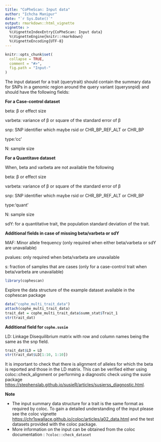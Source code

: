 ```yaml
---
title: "CoPheScan: Input data"
author: "Ichcha Manipur"
date: "`r Sys.Date()`"
output: rmarkdown::html_vignette
vignette: >
  %\VignetteIndexEntry{CoPheScan: Input data}
  %\VignetteEngine{knitr::rmarkdown}
  %\VignetteEncoding{UTF-8}
---
```


```r
knitr::opts_chunk$set(
  collapse = TRUE,
  comment = "#>",
  fig.path = "Input-"
)
```

The input dataset for a trait (querytrait) should contain the summary data for SNPs in a genomic region around the query variant (querysnpid) and should have the following fields:

**For a Case-control dataset**

beta: β or effect size

varbeta: variance of β or square of the standard error of β

snp: SNP identifier which maybe rsid or CHR_BP_REF_ALT or CHR_BP

type:'cc'

N: sample size

**For a Quantitave dataset**

When, beta and varbeta are not available the following

beta: β or effect size

varbeta: variance of β or square of the standard error of β

snp: SNP identifier which maybe rsid or CHR_BP_REF_ALT or CHR_BP

type:'quant'

N: sample size

sdY: for a quantitative trait, the population standard deviation of the trait.

**Additional fields in case of missing beta/varbeta or sdY**

MAF: Minor allele frequency (only required when either beta/varbeta or sdY are unavailable)

pvalues: only required when beta/varbeta are unavailable

s: fraction of samples that are cases (only for a case-control trait when beta/varbeta are unavailable)

```r
library(cophescan)
```

Explore the data structure of the example dataset available in the cophescan package

```r
data("cophe_multi_trait_data")
attach(cophe_multi_trait_data)
trait_dat = cophe_multi_trait_data$summ_stat$Trait_1
str(trait_dat)
```

**Additional field for `cophe.susie`**

LD: Linkage Disequilibrium matrix with row and column names being the same as the snp field.

```r
trait_dat$LD = LD
str(trait_dat$LD[1:10, 1:10])
```

It is important to check that there is alignment of alleles for which the beta is reported and those in the LD matrix.
This can be verified either using coloc::check_alignment or performing a diagnostic check using the susie package <https://stephenslab.github.io/susieR/articles/susierss_diagnostic.html>.

**Note**

-   The input summary data structure for a trait is the same format as required by coloc. To gain a detailed understanding of the input please see the coloc vignette <https://chr1swallace.github.io/coloc/articles/a02_data.html> and the test datasets provided with the coloc package.
-   More information on the input can be obtained from the coloc documentation : `?coloc::check_dataset`
